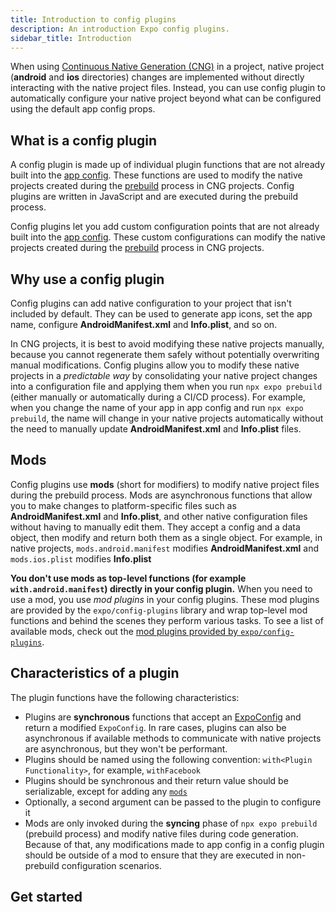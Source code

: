 ```yaml
---
title: Introduction to config plugins
description: An introduction Expo config plugins.
sidebar_title: Introduction
---
```




When using [Continuous Native Generation (CNG)](/workflow/continuous-native-generation/) in a project, native project (**android** and **ios** directories) changes are implemented without directly interacting with the native project files. Instead, you can use config plugin to automatically configure your native project beyond what can be configured using the default app config props.

## What is a config plugin

A config plugin is made up of individual plugin functions that are not already built into the [app config](/workflow/configuration). These functions are used to modify the native projects created during the [prebuild](/workflow/continuous-native-generation/#usage) process in CNG projects. Config plugins are written in JavaScript and are executed during the prebuild process.

Config plugins let you add custom configuration points that are not already built into the [app config](/workflow/configuration). These custom configurations can modify the native projects created during the [prebuild](/workflow/continuous-native-generation/#usage) process in CNG projects.

## Why use a config plugin

Config plugins can add native configuration to your project that isn't included by default. They can be used to generate app icons, set the app name, configure **AndroidManifest.xml** and **Info.plist**, and so on.

In CNG projects, it is best to avoid modifying these native projects manually, because you cannot regenerate them safely without potentially overwriting manual modifications. Config plugins allow you to modify these native projects in a _predictable way_ by consolidating your native project changes into a configuration file and applying them when you run `npx expo prebuild` (either manually or automatically during a CI/CD process). For example, when you change the name of your app in app config and run `npx expo prebuild`, the name will change in your native projects automatically without the need to manually update **AndroidManifest.xml** and **Info.plist** files.

## Mods

Config plugins use **mods** (short for modifiers) to modify native project files during the prebuild process. Mods are asynchronous functions that allow you to make changes to platform-specific files such as **AndroidManifest.xml** and **Info.plist**, and other native configuration files without having to manually edit them. They accept a config and a data object, then modify and return both them as a single object. For example, in native projects, `mods.android.manifest` modifies **AndroidManifest.xml** and `mods.ios.plist` modifies **Info.plist**

**You don't use mods as top-level functions (for example `with.android.manifest`) directly in your config plugin.** When you need to use a mod, you use _mod plugins_ in your config plugins. These mod plugins are provided by the `expo/config-plugins` library and wrap top-level mod functions and behind the scenes they perform various tasks. To see a list of available mods, check out the [mod plugins provided by `expo/config-plugins`](/config-plugins/mods/#mod-plugins).

## Characteristics of a plugin

The plugin functions have the following characteristics:

- Plugins are **synchronous** functions that accept an [ExpoConfig](/workflow/configuration) and return a modified `ExpoConfig`. In rare cases, plugins can also be asynchronous if available methods to communicate with native projects are asynchronous, but they won't be performant.
- Plugins should be named using the following convention: `with<Plugin Functionality>`, for example, `withFacebook`
- Plugins should be synchronous and their return value should be serializable, except for adding any [`mods`](#mods)
- Optionally, a second argument can be passed to the plugin to configure it
- Mods are only invoked during the **syncing** phase of `npx expo prebuild` (prebuild process) and modify native files during code generation. Because of that, any modifications made to app config in a config plugin should be outside of a mod to ensure that they are executed in non-prebuild configuration scenarios.

## Get started

<BoxLink
  title="Create a config plugin"
  description="Comprehensive guide on how to create and use config plugins in your Expo project."
  href="/config-plugins/plugins/"
  Icon={BookOpen02Icon}
/>

<BoxLink
  title="Mods"
  description="Comprehensive guide on how mods work, how to create them, and their best practices."
  href="/config-plugins/mods/"
  Icon={BookOpen02Icon}
/>

<BoxLink
  title="Best practices for development and debugging"
  description="Learn about best practices for development and debugging config plugins."
  href="/config-plugins/development-and-debugging/"
  Icon={BookOpen02Icon}
/>

